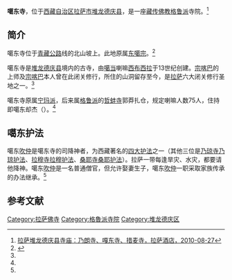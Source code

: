 {{otheruses|subject=[[西藏自治区|西藏自治区]][[拉萨市|拉萨市]][[堆龙德庆县|堆龙德庆县]]的噶东寺|other=西藏自治区日喀则地区白朗县的嘎东寺|嘎东寺 (白朗县)}}
{{Infobox Tibetan Buddhist monastery
|name =噶东寺
|image =
|image size = 250px
|alt = 
|caption = 
|t=དགའ་གདོང་དགོན་པ་
|w=dga' gdong dgon pa
|to = 
|ipa={{IPA|}}
|z=
|thdl=
|e=
|tc=噶東寺
|s=噶东寺
|p=
|m=
|k=
|pushpin_map = 
|latd =  | latm =  | lats =  | latNS = 
|longd=  | longm= | longs =| longEW = 
|iso_region = 
|map_caption = 
|mapsize = 
|location_country = 中国
|location = {{CHN}}[[西藏自治区|西藏自治区]][[拉萨市|拉萨市]][[堆龙德庆县|堆龙德庆县]]
|coordinates_display =
|founded_by = [[西布西拉|西布西拉]]
|date_founded =13世纪
|date_renovated =
|sect =[[格鲁派|格鲁派]]
|mather =
|children =
|dedicated_to = 
|tulku =（噶东护法）
|head_lama = 
|head_mgh =
|no._of_monks = 
|architecture = 
|festivals =
|footnotes = 
}}
'''噶东寺'''，位于[[西藏自治区|西藏自治区]][[拉萨市|拉萨市]][[堆龙德庆县|堆龙德庆县]]，是一座[[藏传佛教|藏传佛教]][[格鲁派|格鲁派]]寺院。<ref name=mingdan>[http://www.lasajiudian.com/xizangzixun/170.html 拉萨堆龙德庆县寺庙：乃朗寺、嘎东寺、措麦寺，拉萨酒店，2010-08-27]{{Dead link|date=2018年10月 |bot=InternetArchiveBot |fix-attempted=yes }}</ref>

==简介==
噶东寺位于[[青藏公路|青藏公路]]线的北山坡上。此地原属[[东噶宗|东噶宗]]。<ref name=diaocha>{{Cite web |url=http://www.tibetology.ac.cn/zh/zhuanti/shehui/1411-2009-07-17-03-56-37?view=article&id=1411%3A2009-07-17-03-56-37&catid=64%3Adiaocha |title=聂恒友、孙必祯、代志、王辅仁，东噶宗调查材料，中国藏学网，2009-05-05 |accessdate=2013-08-17 |archive-date=2016-01-11 |archive-url=https://web.archive.org/web/20160111003243/http://www.tibetology.ac.cn/zh/zhuanti/shehui/1411-2009-07-17-03-56-37?view=article&id=1411:2009-07-17-03-56-37&catid=64:diaocha |dead-url=yes }}</ref>

噶东寺是[[堆龙德庆县|堆龙德庆县]]境内的古寺，由[[噶当派|噶当]]喇嘛[[西布西拉|西布西拉]]于13世纪创建。[[宗喀巴|宗喀巴]]的上师及[[宗喀巴|宗喀巴]]本人曾在此闭关修行，所住的山洞留存至今，是[[拉萨|拉萨]]六大闭关修行圣地之一。<ref name=mingdan/>

噶东寺原属[[宁玛派|宁玛派]]，后来属[[格鲁派|格鲁派]]的[[哲蚌寺|哲蚌寺]]郭莽扎仓，规定喇嘛人数75人，住持即噶东却杰（{{Bo-textonly|དགའ་གདོང་ཆོས་རྒྱལ་}}）。<ref name=diaocha/>

==噶东护法==
噶东[[吹仲|吹仲]]是噶东寺的司降神者，为西藏著名的[[四大护法|四大护法]]之一（其他三位是[[乃琼寺|乃琼寺]][[乃琼护法|乃琼护法]]、[[拉穆寺|拉穆寺]][[拉穆护法|拉穆护法]]、[[桑耶寺|桑耶寺]][[桑耶护法|桑耶护法]]）。拉萨一带每逢旱灾、水灾，都要请他降神。噶东[[吹仲|吹仲]]是一名普通僧官，但允许娶妻生子，噶东[[吹仲|吹仲]]一职采取家族传承的办法继承。<ref name=diaocha/>

==参考文献==
{{reflist}}

{{拉萨地标}}
[[Category:拉萨佛寺|Category:拉萨佛寺]]
[[Category:格魯派寺院|Category:格魯派寺院]]
[[Category:堆龙德庆区|Category:堆龙德庆区]]